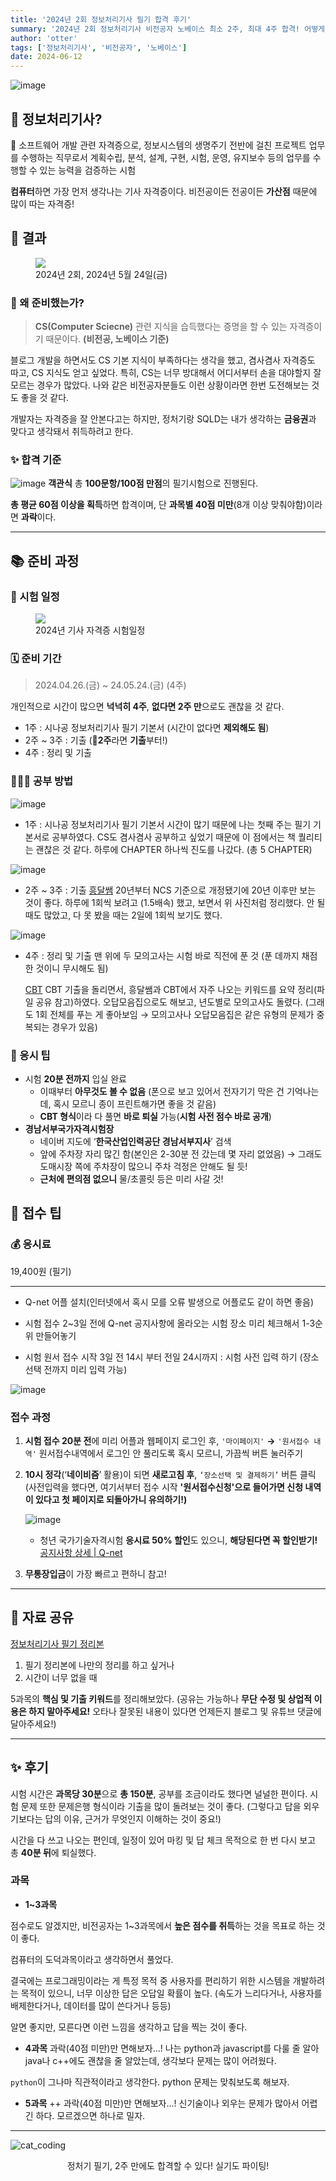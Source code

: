 ```yaml
---
title: '2024년 2회 정보처리기사 필기 합격 후기'
summary: '2024년 2회 정보처리기사 비전공자 노베이스 최소 2주, 최대 4주 합격! 어떻게 공부했을까?'
author: 'otter'
tags: ['정보처리기사', '비전공자', '노베이스']
date: 2024-06-12
---
```

    
![image](https://github.com/nerd-animals/na-log/assets/144116866/00c1a4d7-e7fa-495c-b4c8-b37b5b2c9d65)

## 🤔 정보처리기사?

<aside>📝 소프트웨어 개발 관련 자격증으로, 정보시스템의 생명주기 전반에 걸친 프로젝트 업무를 수행하는 직무로서 계획수립, 분석, 설계, 구현, 시험, 운영, 유지보수 등의 업무를 수행할 수 있는 능력을 검증하는 시험
</aside>

**컴퓨터**하면 가장 먼저 생각나는 기사 자격증이다.
비전공이든 전공이든 **가산점** 때문에 많이 따는 자격증!

## 📌 결과

<figure>
<img src="https://github.com/nerd-animals/na-log/assets/144116866/561a4343-6be0-4170-80b3-4569c4af0f46"/>
<figcaption>2024년 2회, 2024년 5월 24일(금)</figcaption>
</figure>

### 🧐 왜 준비했는가?

> **CS(Computer Sciecne)** 관련 지식을 습득했다는 증명을 할 수 있는 자격증이기 때문이다.
**(비전공, 노베이스 기준)**
> 

블로그 개발을 하면서도 CS 기본 지식이 부족하다는 생각을 했고, 겸사겸사 자격증도 따고, CS 지식도 얻고 싶었다. 특히, CS는 너무 방대해서 어디서부터 손을 대야할지 잘 모르는 경우가 많았다. 나와 같은 비전공자분들도 이런 상황이라면 한번 도전해보는 것도 좋을 것 같다.

개발자는 자격증을 잘 안본다고는 하지만, 정처기랑 SQLD는 내가 생각하는 **금융권**과 맞다고 생각돼서 취득하려고 한다.

### ✨ 합격 기준

![image](https://github.com/nerd-animals/na-log/assets/144116866/a902c016-62f1-44f7-8bd4-c9ce2192f1fe)
**객관식** 총 **100문항/100점 만점**의 필기시험으로 진행된다.

**총 평균 60점 이상을 획득**하면 합격이며, 단 **과목별 40점 미만**(8개 이상 맞춰야함)이라면 **과락**이다.

---

## 📚 준비 과정

### 📍 시험 일정

<figure>
<img src="https://github.com/nerd-animals/na-log/assets/144116866/8197e1ac-2963-4592-a883-505bdd2b5256"/>
<figcaption>2024년 기사 자격증 시험일정</figcaption>
</figure>


### 🗓️ 준비 기간

> 2024.04.26.(금) ~ 24.05.24.(금) (4주)
> 

개인적으로 시간이 많으면 **넉넉히 4주**, **없다면 2주 만**으로도 괜찮을 것 같다.

- 1주 : 시나공 정보처리기사 필기 기본서 (시간이 없다면 **제외해도 됨**)
- 2주 ~ 3주 : 기출 (📌**2주**라면 **기출**부터!)
- 4주 : 정리 및 기출

### 🧑🏻‍💻 공부 방법

![image](https://github.com/nerd-animals/na-log/assets/144116866/3091f10d-d8f1-4033-8898-993f1b6e8d48)

- 1주 : 시나공 정보처리기사 필기 기본서
    시간이 많기 때문에 나는 첫째 주는 필기 기본서로 공부하였다.
    CS도 겸사겸사 공부하고 싶었기 때문에 이 점에서는 책 퀄리티는 괜찮은 것 같다.
    하루에 CHAPTER 하나씩 진도를 나갔다. (총 5 CHAPTER)
    
![image](https://github.com/nerd-animals/na-log/assets/144116866/e4f5d400-efbd-4c23-8f36-963cc373ae47)
- 2주 ~ 3주 : 기출
   [흥달쌤](https://www.youtube.com/watch?v=voOb2eCrJV8&list=PLniy99c_7ZfpebxrkxR5rmzzfYgCxp5ql)
    20년부터 NCS 기준으로 개정됐기에 20년 이후만 보는 것이 좋다.
    하루에 1회씩 보려고 (1.5배속) 했고, 보면서 위 사진처럼 정리했다.
    안 될때도 많았고, 다 못 봤을 때는 2일에 1회씩 보기도 했다.
    

![image](https://github.com/nerd-animals/na-log/assets/144116866/71de3183-1d40-4104-b820-5324da161993)
- 4주 : 정리 및 기출
    맨 위에 두 모의고사는 시험 바로 직전에 푼 것 (푼 데까지 채점한 것이니 무시해도 됨)
    
    [CBT](https://www.comcbt.com/)
    CBT 기출을 돌리면서, 흥달쌤과 CBT에서 자주 나오는 키워드를 요약 정리(파일 공유 참고)하였다.
    오답모음집으로도 해보고, 년도별로 모의고사도 돌렸다.
    (그래도 1회 전체를 푸는 게 좋아보임 → 모의고사나 오답모음집은 같은 유형의 문제가 중복되는 경우가 있음)

### 🔔 응시 팁

- 시험 **20분 전까지** 입실 완료
    - 이때부터 **아무것도 볼 수 없음**
    (폰으로 보고 있어서 전자기기 막은 건 기억나는데, 혹시 모르니 종이 프린트해가면 좋을 것 같음)
    - **CBT 형식**이라 다 풀면 **바로 퇴실** 가능(**시험 사전 점수 바로 공개**)
- **경남서부국가자격시험장**
    - 네이버 지도에 ‘**한국산업인력공단 경남서부지사**’ 검색
    - 앞에 주차장 자리 많긴 함(본인은 2-30분 전 갔는데 몇 자리 없었음)
    → 그래도 도매시장 쪽에 주차장이 많으니 주차 걱정은 안해도 될 듯!
    - **근처에 편의점 없으니** 물/초콜릿 등은 미리 사갈 것!

## 🧷 접수 팁

### 💰 응시료

19,400원 (필기)

---

- Q-net 어플 설치(인터넷에서 혹시 모를 오류 발생으로 어플로도 같이 하면 좋음)

- 시험 접수 2~3일 전에 Q-net 공지사항에 올라오는 시험 장소 미리 체크해서 1-3순위 만들어놓기
    
- 시험 원서 접수 시작 3일 전 14시 부터 전일 24시까지 : 시험 사전 입력 하기
(장소 선택 전까지 미리 입력 가능)

![image](https://github.com/nerd-animals/na-log/assets/144116866/ce588b6c-4c4b-4ef0-a8bd-a7032dadde20)


### 접수 과정

1. **시험 접수 20분 전**에 미리 어플과 웹페이지 로그인 후, `'마이페이지'` **→** `'원서접수 내역'`
원서접수내역에서 로그인 안 풀리도록 혹시 모르니, 가끔씩 버튼 눌러주기
2. **10시 정각**(‘**네이비즘**’ 활용)이 되면 **새로고침 후**, `‘장소선택 및 결제하기’` 버튼 클릭
(사전입력을 했다면, 여기서부터 접수 시작
**'원서접수신청'으로 들어가면 신청 내역이 있다고 첫 페이지로 되돌아가니 유의하기!)**
    
   ![image](https://github.com/nerd-animals/na-log/assets/144116866/19260dbd-0ed1-4070-a869-a965b50263f5)    
    - 청년 국가기술자격시험 **응시료 50% 할인**도 있으니, **해당된다면 꼭 할인받기!**
        [공지사항 상세 | Q-net](https://www.q-net.or.kr/man004.do?id=man00402&gSite=Q&gld=&ARTL_SEQ=5212578&BOARD_ID=Q001&notiType=10)
        
3. **무통장입금**이 가장 빠르고 편하니 참고!

---

## 🍯 자료 공유

[정보처리기사 필기 정리본](https://otterbit.notion.site/616e3f80271446838960fb327c8d60f1?pvs=4)

1. 필기 정리본에 나만의 정리를 하고 싶거나
2. 시간이 너무 없을 때

5과목의 **핵심 및 기출 키워드**를 정리해보았다.
(공유는 가능하나 **무단 수정 및 상업적 이용은 하지 말아주세요!**
오타나 잘못된 내용이 있다면 언제든지 블로그 및 유튜브 댓글에 달아주세요!)


---

## ✨ 후기

시험 시간은 **과목당 30분**으로 **총 150분**, 공부를 조금이라도 했다면 널널한 편이다.
시험 문제 또한 문제은행 형식이라 기출을 많이 돌려보는 것이 좋다.
(그렇다고 답을 외우기보다는 답의 이유, 근거가 무엇인지 이해하는 것이 중요!)

시간을 다 쓰고 나오는 편인데, 일정이 있어 마킹 및 답 체크 목적으로 한 번 다시 보고 총 **40분 뒤**에 퇴실했다.

### 과목

- **1~3과목**

점수로도 알겠지만, 비전공자는 1~3과목에서 **높은 점수를 취득**하는 것을 목표로 하는 것이 좋다.

컴퓨터의 도덕과목이라고 생각하면서 풀었다.

결국에는 프로그래밍이라는 게 특정 목적 중 사용자를 편리하기 위한 시스템을 개발하려는 목적이 있으니, 너무 이상한 답은 오답일 확률이 높다. (속도가 느리다거나, 사용자를 배제한다거나, 데이터를 많이 쓴다거나 등등)

알면 좋지만, 모른다면 이런 느낌을 생각하고 답을 찍는 것이 좋다.

- **4과목**
과락(40점 미만)만 면해보자…!
나는 python과 javascript를 다룰 줄 알아 java나 c++에도 괜찮을 줄 알았는데, 생각보다 문제는 많이 어려웠다.

`python`이 그나마 직관적이라고 생각한다. python 문제는 맞춰보도록 해보자.

- **5과목**
++ 과락(40점 미만)만 면해보자…!
신기술이나 외우는 문제가 많아서 어렵긴 하다. 모르겠으면 하나로 밀자.

---
![cat_coding](https://github.com/nerd-animals/na-log/assets/144116866/7eccf1c8-0d35-481f-934c-e5bcf9f2326f)
<center>정처기 필기, 2주 만에도 합격할 수 있다! 실기도 파이팅!</center>